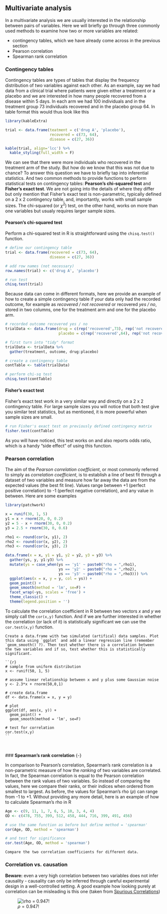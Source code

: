 
## Multivariate analysis

In a multivariate analysis we are usually interested in the relationship between pairs of variables. Here we will briefly go through three commonly used methods to examine how two or more variables are related: 

  - contingency tables, which we have already come across in the previous section 
  - Pearson correlation 
  - Spearman rank correlation


### Contingency tables {-}

Contingency tables are types of tables that display the frequency distribution of two variables against each other. As an example, say we had data from a clinical trial where patients were given either a treatment or a placebo and we are interested in how many people recovered from a disease within 5 days. In each arm we had 100 individuals and in the treatment group 73 individuals recovered and in the placebo group 64. In table format this would thus look like this

```r
library(kableExtra)

trial <- data.frame(teatment = c('drug A', 'placebo'),
                    recovered = c(73, 64),
                    disease = c(27, 36))

kable(trial, align='lcc') %>%  
  kable_styling(full_width = F)
```

We can see that there were more individuals who recovered in the treatment arm of the study. But how do we know that this was not due to chance? To answer this question we have to briefly tap into inferential statistics. And two common methods to provide functions to perform statistical tests on contingency tables: **Pearson's chi-squared test** and **Fisher's exact test**. We are not going into the details of where they differ but only mention that Fisher's exact test is non-parametric, typically defined on a 2 x 2 contingency table, and, importantly, works with small sample sizes. The chi-squared (or $\chi^2$) test, on the other hand, works on more than one variables but usualy requires larger sample sizes.

#### **Pearson's chi-squared test** {-}

Perform a chi-squared test in R is straightforward using the `chisq.test()` function.

```r
# define our contingency table
trial <- data.frame(recovered = c(73, 64),
                    disease = c(27, 36))

# add row names (not necessary)
row.names(trial) <- c('drug A', 'placebo')

# run test
chisq.test(trial)
```

Because data can come in different formats, here we provide an example of how to create a simple contingency table if your data only had the recorded outcome, for example as *recovered / not recovered* or recovered *yes / no*, stored in two columns, one for the treatment arm and one for the placebo arm.

```r
# recorded outcome recovered yes / no
trialData <- data.frame(drug = c(rep('recovered',73), rep('not recovered', 27)),
                        placebo = c(rep('recovered',64), rep('not recovered', 36)))

# first turn into "tidy" format
trialData <- trialData %>%
  gather(treatment, outcome, drug:placebo)

# create a contingency table
contTable <- table(trialData)

# perform chi-sq test 
chisq.test(contTable)
```

#### **Fisher's exact test** {-}

Fisher's exact test work in a very similar way and directly on a 2 x 2 contingency table. For large sample sizes you will notice that both test give you similar test statistics, but as mentioned, it is more powerful when sample sizes are small.

```r
# run Fisher's exact test on previously defined contingency matrix
fisher.test(contTable)
```

As you will have noticed, this test works on and also reports odds ratio, which is a handy "side effect" of using this function.


### **Pearson correlation** {-}

The aim of the *Pearson correlation coefficient*, or most commonly referred to simply as *correlation coefficient*, is to establish a line of best fit through a dataset of two variables and measure how far away the data are from the expected values (the best fit line). Values range between +1 (perfect positive correlation) to -1 (perfect negative correlation), and any value in between. Here are some examples

```r
library(patchwork)

x = runif(30, 1, 5)
y1 = x + rnorm(20, 0, 0.2)
y2 = 5 - x + rnorm(30, 0, 0.2)
y3 = 2.5 + rnorm(30, 0, 0.6)

rho1 <- round(cor(x, y1), 2)
rho2 <- round(cor(x, y2), 2)
rho3 <- round(cor(x, y3), 2)

data.frame(x = x, y1 = y1, y2 = y2, y3 = y3) %>%
  gather(ys, y, y1:y3) %>%
  mutate(ys = case_when(ys == 'y1' ~ paste0("rho = ",rho1),
                        ys == 'y2' ~ paste0("rho = ",rho2),
                        ys == 'y3' ~ paste0("rho = ",rho3))) %>%
  ggplot(aes(x = x, y = y, col = ys)) +
  geom_point() +
  geom_smooth(method = 'lm', se=F) +
  facet_wrap(~ys, scales = 'free') +
  theme_classic() +
  theme(legend.position = '') 

```

To calculate the correlation coefficient in R between two vectors $x$ and $y$ we simply call the `cor(x,y)` function. And if we are further interested in whether the correlation (or lack of it) is statistically significant we can use the `cor.test(x,y)` function.

```task
Create a data.frame with two simulated (artifical) data samples. Plot this data using `ggplot` and add a linear regression line (remember `geom_smooth()`?). Then test whether there is a correlation between the two variables and if so, test whether this is statistically significant.
```

```solution

``{r}
# sample from uniform distribution
x <- runif(50, 1, 5)

# assume linear relationship between x and y plus some Gaussian noise
y <- 2.3*x + rnorm(50,0,1)

# create data.frame
df <- data.frame(x = x, y = y)

# plot
ggplot(df, aes(x, y)) +
  geom_point() +
  geom_smooth(method = 'lm', se=F)

# test for correlation
cor.test(x,y)
``

```

$~$
  
  ### **Spearman's rank correlation** {-}
  
  In comparison to Pearson's correlation, Spearman's rank correlation is a non-parametric measure of how the *ranking* of two variables are correlated. In fact, the Spearman correlation is equal to the Pearson correlation between the rank values of two variables. So instead of comparing the values, here we compare their ranks, or their indices when ordered from smallest to largest. As before, the values for Spearman's rho ($\rho$) can range from -1 to +1. Without providing any more detail, here is an example of how to calculate Spearman's rho in R

```r
Age <- c(9, 11, 1, 7, 6, 5, 10, 3, 4, 4)
OD <- c(478, 755, 399, 512, 458, 444, 716, 399, 491, 456)

# use the same function as before but define method = 'spearman'
cor(Age, OD, method = 'spearman')

# and test for significance
cor.test(Age, OD, method = 'spearman')
```

```task
Compare the two correlation coefficients for different data. 
```

### **Correlation vs. causation** {-}

**Beware:** even a very high correlation between two variables does not infer causality - causality can only be inferred through careful experimental design in a well-controlled setting. A good example how looking purely at correlation can be misleading is this one (taken from [Spurious Correlations](https://tylervigen.com/spurious-correlations))

![$\rho = 0.947$!](images/bedsheet_correlation.png)
